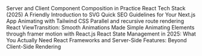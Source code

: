 <Bookmarks title="Articles">
  <BookmarkLink href="https://aurorascharff.no/posts/server-client-component-composition-in-practice/">
    Server and Client Component Composition in Practice
  </BookmarkLink>
  <BookmarkLink href="https://www.robinwieruch.de/react-tech-stack/">
    React Tech Stack (2025)
  </BookmarkLink>
  <BookmarkLink href="https://www.joshwcomeau.com/svg/friendly-introduction-to-svg/">
    A Friendly Introduction to SVG
  </BookmarkLink>
  <BookmarkLink href="https://playfulprogramming.com/posts/seo-nextjs-guide">
    Quick SEO Guidelines for Your Next.js App
  </BookmarkLink>
  <BookmarkLink href="https://motion.dev/docs/react-tailwind">
    Animating with Tailwind CSS
  </BookmarkLink>
  <BookmarkLink href="https://twofoldframework.com/blog/parallel-and-recursive-route-rendering-with-rsc">
    Parallel and recursive route rendering
  </BookmarkLink>
  <BookmarkLink href="https://certificates.dev/blog/react-viewtransition-smooth-animations-made-simple">
    React ViewTransition: Smooth Animations Made Simple
  </BookmarkLink>
  <BookmarkLink href="https://medium.com/@biswas.sukanta47/animating-elements-through-framer-motion-with-react-js-cdcfb2ce68b8">
    Animating Elements through framer motion with React.js
  </BookmarkLink>
  <BookmarkLink href="https://www.developerway.com/posts/react-state-management-2025">
    React State Management in 2025: What You Actually Need
  </BookmarkLink>
  <BookmarkLink href="https://certificates.dev/blog/react-frameworks-and-server-side-features-beyond-client-side-rendering">
    React Frameworks and Server-Side Features: Beyond Client-Side Rendering
  </BookmarkLink>
</Bookmarks>

